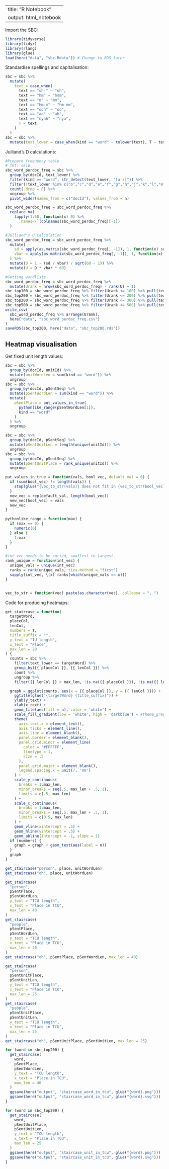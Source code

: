 
---
title: "R Notebook"
output: html_notebook
---

Import the SBC:
```r
library(tidyverse)
library(tidyr)
library(rlang)
library(glue)
load(here("data", "sbc.Rdata")) # Change to RDS later
```

Standardise spellings and capitalisation:
```r
sbc = sbc %>%
  mutate(
    text = case_when(
      text == "uh-" ~ "uh",
      text == "hm" ~ "hmm",
      text == "m" ~ "mm",
      text == "hm-m" ~ "hm-mm",
      text == "ooh" ~ "oo",
      text == "aa" ~ "ah",
      text == "nyah" ~ "nya",
      T ~ text
    )
  )
sbc = sbc %>%
  mutate(text_lower = case_when(kind == "word" ~ tolower(text), T ~ text))
```


Juilland's D calculations:
```r
#Prepare frequency table
# fmt: skip
sbc_word_perdoc_freq = sbc %>%
  group_by(docId, text_lower) %>%
  filter(kind == "word", str_detect(text_lower, "[a-z]")) %>%
  filter(!text_lower %in% c("b","c","d","e","f","g","h","j","k","l","m","n","o","p","q","qu","r","s","t","u","v","w","x","y","z","ph","th","ch","sh","bl","br","cl","cr","dr","fl","fr","gl","gr","kn","pl","pr","sc","scr","sk","sl","sm","sn","sp","spr","st","str","sw","tr","wh","wr")) %>% #skip
  count(.drop = F) %>%
  ungroup %>%
  pivot_wider(names_from = c("docId"), values_from = n)

sbc_word_perdoc_freq = sbc_word_perdoc_freq %>%
  replace_na(
    lapply(1:60, function(x) 0) %>%
      `names<-`(colnames(sbc_word_perdoc_freq)[-1])
  )

#Julliand's U calculation
sbc_word_perdoc_freq = sbc_word_perdoc_freq %>%
  mutate(
    sd = apply(as.matrix(sbc_word_perdoc_freq[, -1]), 1, function(x) sd(x)),
    vbar = apply(as.matrix(sbc_word_perdoc_freq[, -1]), 1, function(x) mean(x))
  ) %>%
  mutate(D = 1 - (sd / vbar) / sqrt(60 - 1)) %>%
  mutate(U = D * vbar * 60)

#Getting wordlists
sbc_word_perdoc_freq = sbc_word_perdoc_freq %>%
  mutate(Urank = nrow(sbc_word_perdoc_freq) - rank(U) + 1)
sbc_top100 = sbc_word_perdoc_freq %>% filter(Urank <= 100) %>% pull(text_lower)
sbc_top200 = sbc_word_perdoc_freq %>% filter(Urank <= 200) %>% pull(text_lower)
sbc_top300 = sbc_word_perdoc_freq %>% filter(Urank <= 300) %>% pull(text_lower)
sbc_top500 = sbc_word_perdoc_freq %>% filter(Urank <= 500) %>% pull(text_lower)
write_csv(
  sbc_word_perdoc_freq %>% arrange(Urank),
  here("data", "sbc_word_perdoc_freq.csv")
)
saveRDS(sbc_top200, here("data", "sbc_top200.rds"))
```

## Heatmap visualisation

Get fixed unit length values:
```r
sbc = sbc %>%
  group_by(docId, unitId) %>%
  mutate(unitWordLen = sum(kind == "word")) %>%
  ungroup
sbc = sbc %>%
  group_by(docId, pSentSeq) %>%
  mutate(pSentWordLen = sum(kind == "word")) %>%
  mutate(
    pSentPlace = put_values_in_true(
      pythonlike_range(pSentWordLen[1]),
      kind == "word"
    )
  ) %>%
  ungroup

sbc = sbc %>%
  group_by(docId, pSentSeq) %>%
  mutate(pSentUnitLen = length(unique(unitId))) %>%
  ungroup
sbc = sbc %>%
  group_by(docId, pSentSeq) %>%
  mutate(pSentUnitPlace = rank_unique(unitId)) %>%
  ungroup

put_values_in_true = function(vals, bool_vec, default_val = 0) {
  if (sum(bool_vec) != length(vals)) {
    stop(glue("{vec_to_str(vals)} does not fit in {vec_to_str(bool_vec)}"))
  }
  new_vec = rep(default_val, length(bool_vec))
  new_vec[bool_vec] = vals
  new_vec
}

pythonlike_range = function(max) {
  if (max == 0) {
    numeric(0)
  } else {
    1:max
  }
}

#int_vec needs to be sorted, smallest to largest.
rank_unique = function(int_vec) {
  unique_vals = unique(int_vec)
  ranks = rank(unique_vals, ties.method = "first")
  sapply(int_vec, \(x) ranks[which(unique_vals == x)])
}


vec_to_str = function(vec) paste(as.character(vec), collapse = ", ")
```


Code for producing heatmaps:
```r
get_staircase = function(
  targetWord,
  placeCol,
  lenCol,
  numbers = T,
  title_suffix = "",
  y_text = "IU length",
  x_text = "Place",
  max_len = 20
) {
  counts = sbc %>%
    filter(text_lower == targetWord) %>%
    group_by({{ placeCol }}, {{ lenCol }}) %>%
    count %>%
    ungroup %>%
    filter({{ lenCol }} < max_len, !is.na({{ placeCol }}), !is.na({{ lenCol }}))

  graph = ggplot(counts, aes(x = {{ placeCol }}, y = {{ lenCol }})) +
    ggtitle(glue("{targetWord} {title_suffix}")) +
    ylab(y_text) +
    xlab(x_text) +
    geom_tile(aes(fill = n), color = 'white') +
    scale_fill_gradient(low = 'white', high = 'darkblue') + #theme_grey() +
    theme(
      axis.text.x = element_text(),
      axis.ticks = element_line(),
      axis.line = element_blank(),
      panel.border = element_blank(),
      panel.grid.minor = element_line(
        color = '#FFFFFF',
        linetype = 1,
        size = .5
      ),
      panel.grid.major = element_blank(),
      legend.spacing.x = unit(7, 'mm')
    ) +
    scale_y_continuous(
      breaks = 1:max_len,
      minor_breaks = seq(.5, max_len + .5, 1),
      limits = c(.5, max_len)
    ) +
    scale_x_continuous(
      breaks = 1:max_len,
      minor_breaks = seq(.5, max_len + .5, 1),
      limits = c(0.5, max_len)
    ) +
    geom_vline(xintercept = .5) +
    geom_hline(yintercept = .5) +
    geom_abline(intercept = -1, slope = 1)
  if (numbers) {
    graph = graph + geom_text(aes(label = n))
  }
  graph
}


```

```r
get_staircase("person", place, unitWordLen)
get_staircase("oh", place, unitWordLen)
```


```r
get_staircase(
  "person",
  pSentPlace,
  pSentWordLen,
  y_text = "TCU length",
  x_text = "Place in TCU",
  max_len = 40
)
get_staircase(
  "people",
  pSentPlace,
  pSentWordLen,
  y_text = "TCU length",
  x_text = "Place in TCU",
  max_len = 40
)
get_staircase("oh", pSentPlace, pSentWordLen, max_len = 40)
```


```r
get_staircase(
  "person",
  pSentUnitPlace,
  pSentUnitLen,
  y_text = "TCU length",
  x_text = "Place in TCU",
  max_len = 25
)
get_staircase(
  "people",
  pSentUnitPlace,
  pSentUnitLen,
  y_text = "TCU length",
  x_text = "Place in TCU",
  max_len = 25
)
get_staircase("oh", pSentUnitPlace, pSentUnitLen, max_len = 25)
```

```r
for (word in sbc_top200) {
  get_staircase(
    word,
    pSentPlace,
    pSentWordLen,
    y_text = "TCU length",
    x_text = "Place in TCU",
    max_len = 40
  )
  ggsave(here("output", "staircase_word_in_tcu", glue("{word}.png")))
  ggsave(here("output", "staircase_word_in_tcu", glue("{word}.svg")))
}
```


```r
for (word in sbc_top200) {
  get_staircase(
    word,
    pSentUnitPlace,
    pSentUnitLen,
    y_text = "TCU length",
    x_text = "Place in TCU",
    max_len = 25
  )
  ggsave(here("output", "staircase_unit_in_tcu", glue("{word}.png")))
  ggsave(here("output", "staircase_unit_in_tcu", glue("{word}.svg")))
}
```
